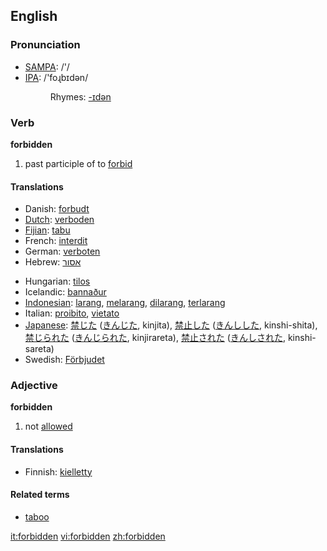==English==

===Pronunciation===

* [[w:SAMPA|SAMPA]]: /'/
* [[w:IPA|IPA]]: /'foɻbɪdən/
*:Rhymes: [[Rhymes:English:-ɪdən|-ɪdən]]

===Verb===
'''forbidden'''

# past participle of to [[forbid]]

====Translations====

{{top}}
*Danish: [[forbudt]]
*[[Dutch]]: [[verboden]]
*[[Fijian]]: [[tabu]]
*French: [[interdit]]
*German: [[verboten]]
*Hebrew: [[אסור]]
{{mid}}
*Hungarian: [[tilos]]
*Icelandic: [[bannaður]]
*[[Indonesian]]: [[larang]], [[larang|melarang]], [[larang|dilarang]], [[larang|terlarang]]
*Italian: [[proibito]], [[vietato]]
*[[Japanese]]: [[禁じた]] ([[きんじた]], kinjita), [[禁止]]した ([[きんし]]した, kinshi-shita), [[禁じられた]] ([[きんじられた]], kinjirareta), [[禁止]]された ([[きんし]]された, kinshi-sareta)
*Swedish: [[Förbjudet]]
{{bottom}}

===Adjective===
'''forbidden'''

# not [[allowed]]

====Translations====
*Finnish: [[kielletty]]

====Related terms====
*[[taboo]]

[[it:forbidden]]
[[vi:forbidden]]
[[zh:forbidden]]